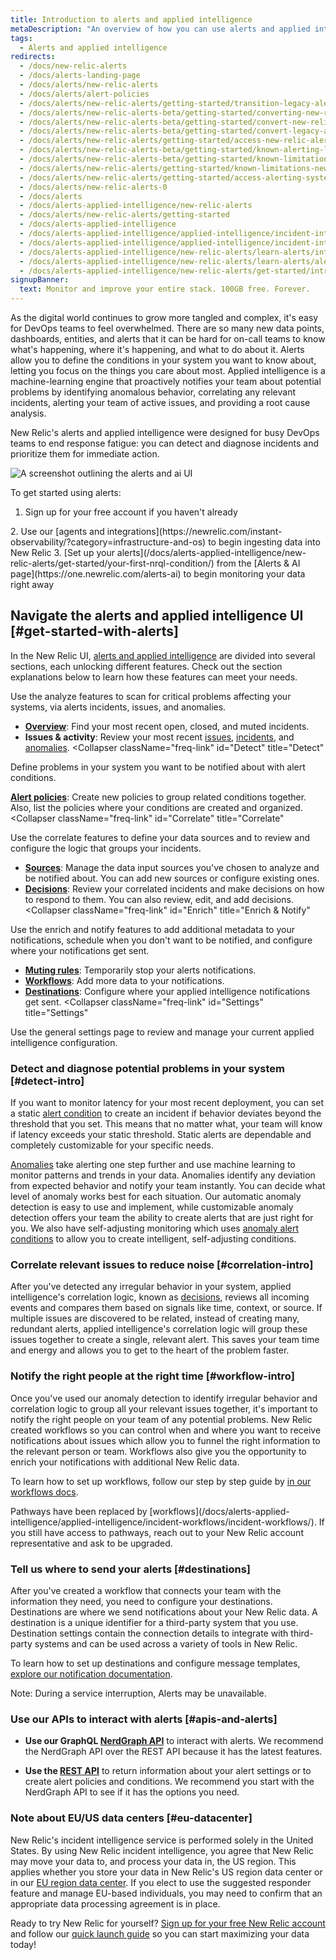 ```yaml
---
title: Introduction to alerts and applied intelligence
metaDescription: "An overview of how you can use alerts and applied intelligence to monitor your systems and be notified when things go wrong, and when they're starting to go wrong."
tags:
  - Alerts and applied intelligence
redirects:
  - /docs/new-relic-alerts
  - /docs/alerts-landing-page
  - /docs/alerts/new-relic-alerts
  - /docs/alerts/alert-policies
  - /docs/alerts/new-relic-alerts/getting-started/transition-legacy-alerting-new-relic-alerts
  - /docs/alerts/new-relic-alerts-beta/getting-started/converting-new-relic-alerts-v2-v3
  - /docs/alerts/new-relic-alerts-beta/getting-started/convert-new-relic-alerts-v2-v3
  - /docs/alerts/new-relic-alerts-beta/getting-started/convert-legacy-alerting-new-relic-alerts
  - /docs/alerts/new-relic-alerts/getting-started/access-new-relic-alerts-legacy-alerting
  - /docs/alerts/new-relic-alerts-beta/getting-started/known-alerting-limitations-v3
  - /docs/alerts/new-relic-alerts-beta/getting-started/known-limitations-new-relic-alerts
  - /docs/alerts/new-relic-alerts/getting-started/known-limitations-new-relic-alerts
  - /docs/alerts/new-relic-alerts/getting-started/access-alerting-systems-new-relic
  - /docs/alerts/new-relic-alerts-0
  - /docs/alerts
  - /docs/alerts-applied-intelligence/new-relic-alerts
  - /docs/alerts/new-relic-alerts/getting-started
  - /docs/alerts-applied-intelligence
  - /docs/alerts-applied-intelligence/applied-intelligence/incident-intelligence/get-started-incident-intelligence
  - /docs/alerts-applied-intelligence/applied-intelligence/incident-intelligence/use-incident-intelligence
  - /docs/alerts-applied-intelligence/new-relic-alerts/learn-alerts/introduction-alerts
  - /docs/alerts-applied-intelligence/new-relic-alerts/learn-alerts/alerts-concepts-workflow
  - /docs/alerts-applied-intelligence/new-relic-alerts/get-started/introduction-applied-intelligence/
signupBanner:
  text: Monitor and improve your entire stack. 100GB free. Forever.
---
```



As the digital world continues to grow more tangled and complex, it's easy for DevOps teams to feel overwhelmed. There are so many new data points, dashboards, entities, and alerts that it can be hard for on-call teams to know what's happening, where it's happening, and what to do about it. Alerts allow you to define the conditions in your system you want to know about, letting you focus on the things you care about most. Applied intelligence is a machine-learning engine that proactively notifies your team about potential problems by identifying anomalous behavior, correlating any relevant incidents, alerting your team of active issues, and providing a root cause analysis. 

New Relic's alerts and applied intelligence were designed for busy DevOps teams to end response fatigue: you can detect and diagnose incidents and prioritize them for immediate action. 

<img
  title="Alerts and AI homepage"
  alt="A screenshot outlining the alerts and ai UI"
  src={alertsAlertsandAiOverviewPage}
/>

To get started using alerts:

1. Sign up for your free account if you haven't already

<InlineSignup/>
2. Use our [agents and integrations](https://newrelic.com/instant-observability/?category=infrastructure-and-os) to begin ingesting data into New Relic
3. [Set up your alerts](/docs/alerts-applied-intelligence/new-relic-alerts/get-started/your-first-nrql-condition/) from the [Alerts & AI page](https://one.newrelic.com/alerts-ai) to begin monitoring your data right away

## Navigate the alerts and applied intelligence UI [#get-started-with-alerts]

In the New Relic UI, [alerts and applied intelligence](https://one.newrelic.com/alerts-ai) are divided into several sections, each unlocking different features. Check out the section explanations below to learn how these features can meet your needs.

<CollapserGroup>
  <Collapser
    className="freq-link"
    id="Analyze"
    title="Analyze"
  >
Use the analyze features to scan for critical problems affecting your systems, via alerts incidents, issues, and anomalies.

* **[Overview](/docs/alerts-applied-intelligence/new-relic-alerts/get-started/alerts-ai-overview-page)**: Find your most recent open, closed, and muted incidents.
* **Issues & activity**: Review your most recent [issues](/docs/alerts-applied-intelligence/new-relic-alerts/get-started/alerts-ai-overview-page/#issues), [incidents](/docs/alerts-applied-intelligence/new-relic-alerts/get-started/alerts-ai-overview-page/#incidents), and [anomalies](/docs/alerts-applied-intelligence/new-relic-alerts/get-started/alerts-ai-overview-page/#anomalies).
  </Collapser>
  <Collapser
    className="freq-link"
    id="Detect"
    title="Detect"
  >
Define problems in your system you want to be notified about with alert conditions.

**[Alert policies](/docs/alerts-applied-intelligence/new-relic-alerts/alert-policies/create-edit-or-find-alert-policy/)**: Create new policies to group related conditions together. Also, list the policies where your conditions are created and organized.
  </Collapser>
  <Collapser
    className="freq-link"
    id="Correlate"
    title="Correlate"
  >
Use the correlate features to define your data sources and to review and configure the logic that groups your incidents.

* **[Sources](/docs/alerts-applied-intelligence/applied-intelligence/incident-intelligence/change-applied-intelligence-correlation-logic-decisions#configure-sources)**: Manage the data input sources you've chosen to analyze and be notified about. You can add new sources or configure existing ones.
* **[Decisions](/docs/alerts-applied-intelligence/applied-intelligence/incident-intelligence/change-applied-intelligence-correlation-logic-decisions)**: Review your correlated incidents and make decisions on how to respond to them. You can also review, edit, and add decisions.
  </Collapser>
  <Collapser
    className="freq-link"
    id="Enrich"
    title="Enrich & Notify"
  >
Use the enrich and notify features to add additional metadata to your notifications, schedule when you don't want to be notified, and configure where your notifications get sent.

* **[Muting rules](/docs/alerts-applied-intelligence/new-relic-alerts/alert-notifications/muting-rules-suppress-notifications/)**: Temporarily stop your alerts notifications.
* **[Workflows](/docs/alerts-applied-intelligence/applied-intelligence/incident-workflows/incident-workflows/)**: Add more data to your notifications.
* **[Destinations](/docs/alerts-applied-intelligence/notifications/destinations)**: Configure where your applied intelligence notifications get sent.
  </Collapser>
  <Collapser
    className="freq-link"
    id="Settings"
    title="Settings"
  >
Use the general settings page to review and manage your current applied intelligence configuration.
  </Collapser>
</CollapserGroup>

### Detect and diagnose potential problems in your system [#detect-intro]

If you want to monitor latency for your most recent deployment, you can set a static [alert condition](/docs/alerts-applied-intelligence/new-relic-alerts/alert-conditions/create-alert-conditions/) to create an incident if behavior deviates beyond the threshold that you set. This means that no matter what, your team will know if latency exceeds your static threshold. Static alerts are dependable and completely customizable for your specific needs.

[Anomalies](/docs/alerts-applied-intelligence/applied-intelligence/anomaly-detection/anomaly-detection-applied-intelligence) take alerting one step further and use machine learning to monitor patterns and trends in your data. Anomalies identify any deviation from expected behavior and notify your team instantly. You can decide what level of anomaly works best for each situation. Our automatic anomaly detection is easy to use and implement, while customizable anomaly detection offers your team the ability to create alerts that are just right for you. We also have self-adjusting monitoring which uses [anomaly alert conditions](/docs/alerts-applied-intelligence/applied-intelligence/anomaly-detection/custom-anomalies/) to allow you to create intelligent, self-adjusting conditions.

### Correlate relevant issues to reduce noise [#correlation-intro]

After you've detected any irregular behavior in your system, applied intelligence's correlation logic, known as [decisions](/docs/alerts-applied-intelligence/applied-intelligence/incident-intelligence/change-applied-intelligence-correlation-logic-decisions/), reviews all incoming events and compares them based on signals like time, context, or source. If multiple issues are discovered to be related, instead of creating many, redundant alerts, applied intelligence's correlation logic will group these issues together to create a single, relevant alert. This saves your team time and energy and allows you to get to the heart of the problem faster. 

### Notify the right people at the right time [#workflow-intro]

Once you've used our anomaly detection to identify irregular behavior and correlation logic to group all your relevant issues together, it's important to notify the right people on your team of any potential problems. New Relic created workflows so you can control when and where you want to receive notifications about issues which allow you to funnel the right information to the relevant person or team. Workflows also give you the opportunity to enrich your notifications with additional New Relic data.

To learn how to set up workflows, follow our step by step guide by [in our workflows docs](/docs/alerts-applied-intelligence/applied-intelligence/incident-workflows/incident-workflows).

<Callout variant="important">
  Pathways have been replaced by [workflows](/docs/alerts-applied-intelligence/applied-intelligence/incident-workflows/incident-workflows/).
  If you still have access to pathways, reach out to your New Relic account representative and ask to be upgraded.
</Callout>

### Tell us where to send your alerts [#destinations]

After you've created a workflow that connects your team with the information they need,  you need to configure your destinations. Destinations are where we send notifications about your New Relic data. A destination is a unique identifier for a third-party system that you use. Destination settings contain the connection details to integrate with third-party systems and can be used across a variety of tools in New Relic.

To learn how to set up destinations and configure message templates, [explore our notification documentation](/docs/alerts-applied-intelligence/notifications/destinations/).

Note: During a service interruption, Alerts may be unavailable.

### Use our APIs to interact with alerts [#apis-and-alerts]

* **Use our GraphQL [NerdGraph API](/docs/alerts/alerts-nerdgraph/nerdgraph-examples/nerdgraph-api-examples)** to interact with alerts. We recommend the NerdGraph API over the REST API because it has the latest features.

* **Use the [REST API](/docs/alerts/rest-api-alerts/new-relic-alerts-rest-api/rest-api-calls-new-relic-alerts)** to return information about your alert settings or to create alert policies and conditions. We recommend you start with the NerdGraph API to see if it has the options you need.

### Note about EU/US data centers [#eu-datacenter]

New Relic's incident intelligence service is performed solely in the United States. By using New Relic incident intelligence, you agree that New Relic may move your data to, and process your data in, the US region. This applies whether you store your data in New Relic's US region data center or in our [EU region data center](/docs/accounts/accounts-billing/account-setup/choose-your-data-center/). If you elect to use the suggested responder feature and manage EU-based individuals, you may need to confirm that an appropriate data processing agreement is in place.

Ready to try New Relic for yourself? [Sign up for your free New Relic account](https://newrelic.com/signup) and follow our [quick launch guide](/docs/new-relic-solutions/get-started/quick-launch-guide/) so you can start maximizing your data today!
